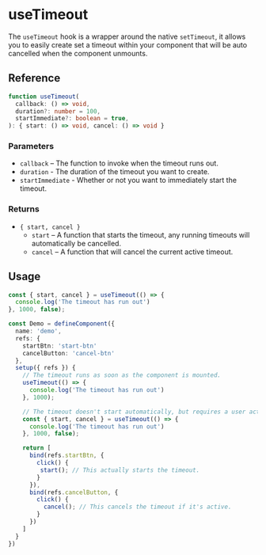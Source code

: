 
<Meta
  title="useTimeout/docs"
/>

# useTimeout

The `useTimeout` hook is a wrapper around the native `setTimeout`, it allows you to easily create set
a timeout within your component that will be auto cancelled when the component unmounts.

## Reference

```ts
function useTimeout(
  callback: () => void,
  duration?: number = 100,
  startImmediate?: boolean = true,
): { start: () => void, cancel: () => void }
```

### Parameters
* `callback` – The function to invoke when the timeout runs out.
* `duration` - The duration of the timeout you want to create.
* `startImmediate` - Whether or not you want to immediately start the timeout.

### Returns
* `{ start, cancel }`
  * `start` – A function that starts the timeout, any running timeouts will automatically be cancelled.
  * `cancel` – A function that will cancel the current active timeout.

## Usage

```ts
const { start, cancel } = useTimeout(() => {
  console.log('The timeout has run out')
}, 1000, false);
````

```ts
const Demo = defineComponent({
  name: 'demo',
  refs: {
    startBtn: 'start-btn'
    cancelButton: 'cancel-btn'
  },
  setup({ refs }) {
    // The timeout runs as soon as the component is mounted.
    useTimeout(() => {
      console.log('The timeout has run out')
    }, 1000);

    // The timeout doesn't start automatically, but requires a user action to start.
    const { start, cancel } = useTimeout(() => {
      console.log('The timeout has run out')
    }, 1000, false);

    return [
      bind(refs.startBtn, {
        click() {
         start(); // This actually starts the timeout.
        }
      }),
      bind(refs.cancelButton, {
        click() {
          cancel(); // This cancels the timeout if it's active.
        }
      })
    ]
  }
})
```
